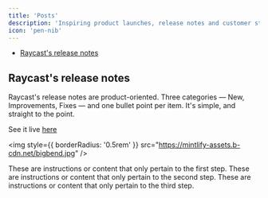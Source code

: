 ```yaml
---
title: 'Posts'
description: 'Inspiring product launches, release notes and customer stories'
icon: 'pen-nib'
---
```


- [Raycast's release notes]()

## Raycast's release notes

Raycast's release notes are product-oriented. Three categories — New, Improvements, Fixes — and one bullet point per item. It's simple, and straight to the point.

<Tip>

See it live [here](https://www.raycast.com/changelog/)

</Tip>

<img
  style={{ borderRadius: '0.5rem' }}
  src="https://mintlify-assets.b-cdn.net/bigbend.jpg"
/>

<Steps>
  <Step title="First Step" id="first-step">
    These are instructions or content that only pertain to the first step.
  </Step>
  <Step title="Second Step" id="second-step">
    These are instructions or content that only pertain to the second step.
  </Step>
  <Step title="Third Step" id="third-step">
    These are instructions or content that only pertain to the third step.
  </Step>
</Steps>